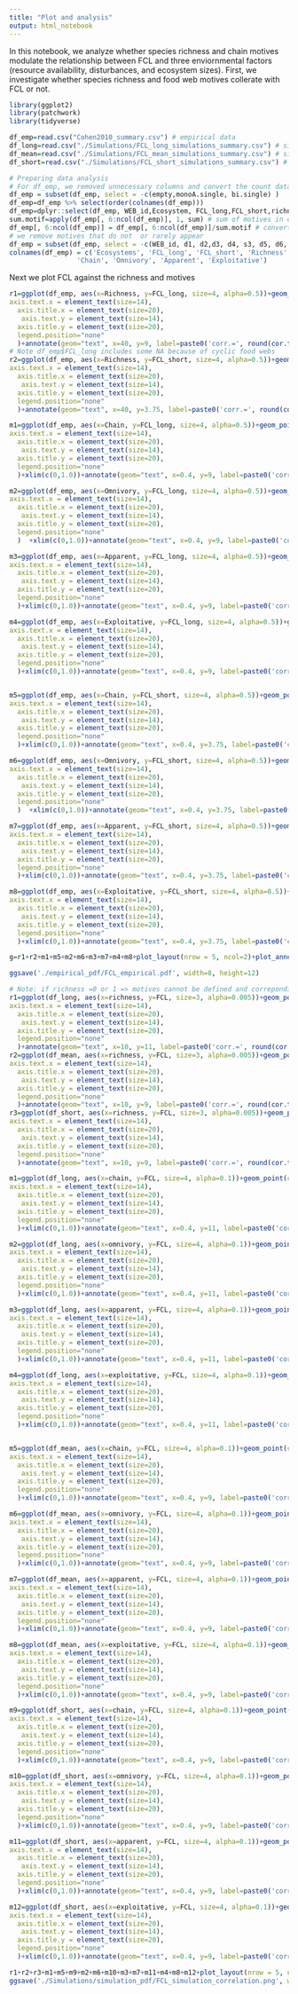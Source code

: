 ---
title: "Plot and analysis"
output: html_notebook
---

In this notebook, we analyze whether species richness and chain motives modulate the relationship between FCL and three enviornmental factors (resource availability, disturbances, and ecosystem sizes).
First, we investigate whether species richness and food web motives collerate with FCL or not.

```{r Read csv data}
library(ggplot2)
library(patchwork)
library(tidyverse)

df_emp=read.csv("Cohen2010_summary.csv") # empirical data
df_long=read.csv("./Simulations/FCL_long_simulations_summary.csv") # simulation using FCL long
df_mean=read.csv("./Simulations/FCL_mean_simulations_summary.csv") # simulation using FCL mean
df_short=read.csv("./Simulations/FCL_short_simulations_summary.csv") # simulation using FCL short

# Preparing data analysis
# For df_emp, we removed unnecessary columns and convert the count data of motives into fractions
df_emp = subset(df_emp, select = -c(empty,monoA.single, bi.single) )
df_emp=df_emp %>% select(order(colnames(df_emp)))
df_emp=dplyr::select(df_emp, WEB_id,Ecosystem, FCL_long,FCL_short,richness,Ecosystem, everything())
sum.motif=apply(df_emp[, 6:ncol(df_emp)], 1, sum) # sum of motives in each row
df_emp[, 6:ncol(df_emp)] = df_emp[, 6:ncol(df_emp)]/sum.motif # converting into fractions of motives
# we remove motives that do not  or rarely appear
df_emp = subset(df_emp, select = -c(WEB_id, d1, d2,d3, d4, s3, d5, d6, d7,d8) )
colnames(df_emp) = c('Ecosystems', 'FCL_long', 'FCL_short', 'Richness', 
                 'Chain', 'Omnivory', 'Apparent', 'Exploitative')
```
Next we plot FCL against the richness and motives 

```{r Empirical richness and motives}
r1=ggplot(df_emp, aes(x=Richness, y=FCL_long, size=4, alpha=0.5))+geom_point(color='black')+ylab('FCL long')+theme(
axis.text.x = element_text(size=14),
  axis.title.x = element_text(size=20),
   axis.text.y = element_text(size=14),
  axis.title.y = element_text(size=20),
  legend.position="none"
  )+annotate(geom="text", x=40, y=9, label=paste0('corr.=', round(cor.test(na.omit(df_emp)$FCL_long, na.omit(df_emp)$Richness, method='spearman')$estimate, 3), ', p.val=',  round(cor.test(na.omit(df_emp)$FCL_long, na.omit(df_emp)$Richness, method='spearman')$p.value, 3)), size=5)
# Note df_emp$FCL_long includes some NA because of cyclic food webs
r2=ggplot(df_emp, aes(x=Richness, y=FCL_short, size=4, alpha=0.5))+geom_point(color='black')+ylab('FCL short')+theme(
axis.text.x = element_text(size=14),
  axis.title.x = element_text(size=20),
   axis.text.y = element_text(size=14),
  axis.title.y = element_text(size=20),
  legend.position="none"
  )+annotate(geom="text", x=40, y=3.75, label=paste0('corr.=', round(cor.test(df_emp$FCL_short, df_emp$Richness, method='spearman')$estimate, 3), ', p.val=',  round(cor.test(df_emp$FCL_short, df_emp$Richness, method='spearman')$p.value, 3)), size=5)

m1=ggplot(df_emp, aes(x=Chain, y=FCL_long, size=4, alpha=0.5))+geom_point(color='#a6cee3')+ylab('FCL long')+theme(
axis.text.x = element_text(size=14),
  axis.title.x = element_text(size=20),
   axis.text.y = element_text(size=14),
  axis.title.y = element_text(size=20),
  legend.position="none"
  )+xlim(c(0,1.0))+annotate(geom="text", x=0.4, y=9, label=paste0('corr.=', round(cor.test(df_emp$FCL_long, df_emp$Chain, method='spearman')$estimate, 3), ', p.val=',  round(cor.test(df_emp$FCL_long, df_emp$Chain, method='spearman')$p.value, 3)), size=5)

m2=ggplot(df_emp, aes(x=Omnivory, y=FCL_long, size=4, alpha=0.5))+geom_point(color='#1f78b4')+ylab('FCL long')+theme(
axis.text.x = element_text(size=14),
  axis.title.x = element_text(size=20),
   axis.text.y = element_text(size=14),
  axis.title.y = element_text(size=20),
  legend.position="none"
  )  +xlim(c(0,1.0))+annotate(geom="text", x=0.4, y=9, label=paste0('corr.=', round(cor.test(df_emp$FCL_long, df_emp$Omnivory, method='spearman')$estimate, 3), ', p.val=',  round(cor.test(df_emp$FCL_long, df_emp$Omnivory, method='spearman')$p.value, 3)), size=5)

m3=ggplot(df_emp, aes(x=Apparent, y=FCL_long, size=4, alpha=0.5))+geom_point(color='#b2df8a')+ylab('FCL long')+theme(
axis.text.x = element_text(size=14),
  axis.title.x = element_text(size=20),
   axis.text.y = element_text(size=14),
  axis.title.y = element_text(size=20),
  legend.position="none"
  )+xlim(c(0,1.0))+annotate(geom="text", x=0.4, y=9, label=paste0('corr.=', round(cor.test(df_emp$FCL_long, df_emp$Apparent, method='spearman')$estimate, 3), ', p.val=',  round(cor.test(df_emp$FCL_long, df_emp$Apparent, method='spearman')$p.value, 3)), size=5)

m4=ggplot(df_emp, aes(x=Exploitative, y=FCL_long, size=4, alpha=0.5))+geom_point(color='#33a02c')+ylab('FCL long')+theme(
axis.text.x = element_text(size=14),
  axis.title.x = element_text(size=20),
   axis.text.y = element_text(size=14),
  axis.title.y = element_text(size=20),
  legend.position="none"
  )+xlim(c(0,1.0))+annotate(geom="text", x=0.4, y=9, label=paste0('corr.=', round(cor.test(df_emp$FCL_long, df_emp$Exploitative, method='spearman')$estimate, 3), ', p.val=',  round(cor.test(df_emp$FCL_long, df_emp$Exploitative, method='spearman')$p.value, 3)), size=5)


m5=ggplot(df_emp, aes(x=Chain, y=FCL_short, size=4, alpha=0.5))+geom_point(color='#a6cee3')+ylab('FCL short')+theme(
axis.text.x = element_text(size=14),
  axis.title.x = element_text(size=20),
   axis.text.y = element_text(size=14),
  axis.title.y = element_text(size=20),
  legend.position="none"
  )+xlim(c(0,1.0))+annotate(geom="text", x=0.4, y=3.75, label=paste0('corr.=', round(cor.test(df_emp$FCL_short, df_emp$Chain, method='spearman')$estimate, 3), ', p.val=',  round(cor.test(df_emp$FCL_short, df_emp$Chain, method='spearman')$p.value, 3)), size=5)

m6=ggplot(df_emp, aes(x=Omnivory, y=FCL_short, size=4, alpha=0.5))+geom_point(color='#1f78b4')+ylab('FCL short')+theme(
axis.text.x = element_text(size=14),
  axis.title.x = element_text(size=20),
   axis.text.y = element_text(size=14),
  axis.title.y = element_text(size=20),
  legend.position="none"
  )  +xlim(c(0,1.0))+annotate(geom="text", x=0.4, y=3.75, label=paste0('corr.=', round(cor.test(df_emp$FCL_short, df_emp$Omnivory, method='spearman')$estimate, 3), ', p.val=',  round(cor.test(df_emp$FCL_short, df_emp$Omnivory, method='spearman')$p.value, 3)), size=5)

m7=ggplot(df_emp, aes(x=Apparent, y=FCL_short, size=4, alpha=0.5))+geom_point(color='#b2df8a')+ylab('FCL short')+theme(
axis.text.x = element_text(size=14),
  axis.title.x = element_text(size=20),
   axis.text.y = element_text(size=14),
  axis.title.y = element_text(size=20),
  legend.position="none"
  )+xlim(c(0,1.0))+annotate(geom="text", x=0.4, y=3.75, label=paste0('corr.=', round(cor.test(df_emp$FCL_short, df_emp$Apparent, method='spearman')$estimate, 3), ', p.val=',  round(cor.test(df_emp$FCL_short, df_emp$Apparent, method='spearman')$p.value, 3)), size=5)

m8=ggplot(df_emp, aes(x=Exploitative, y=FCL_short, size=4, alpha=0.5))+geom_point(color='#33a02c')+ylab('FCL short')+theme(
axis.text.x = element_text(size=14),
  axis.title.x = element_text(size=20),
   axis.text.y = element_text(size=14),
  axis.title.y = element_text(size=20),
  legend.position="none"
  )+xlim(c(0,1.0))+annotate(geom="text", x=0.4, y=3.75, label=paste0('corr.=', round(cor.test(df_emp$FCL_short, df_emp$Exploitative, method='spearman')$estimate, 3), ', p.val=',  round(cor.test(df_emp$FCL_short, df_emp$Exploitative, method='spearman')$p.value, 3)), size=5)

g=r1+r2+m1+m5+m2+m6+m3+m7+m4+m8+plot_layout(nrow = 5, ncol=2)+plot_annotation(tag_levels = "A")&theme(plot.tag = element_text(size = 32))

ggsave('./empirical_pdf/FCL_empirical.pdf', width=8, height=12)
```

```{r Simulated richness and motives}
# Note: if richness =0 or 1 => motives cannot be defined and correponding data are removed 
r1=ggplot(df_long, aes(x=richness, y=FCL, size=3, alpha=0.005))+geom_point(color='black')+ylab('FCL long')+xlab("Richness")+theme(
axis.text.x = element_text(size=14),
  axis.title.x = element_text(size=20),
   axis.text.y = element_text(size=14),
  axis.title.y = element_text(size=20),
  legend.position="none"
  )+annotate(geom="text", x=10, y=11, label=paste0('corr.=', round(cor.test(df_long$FCL, df_long$richness, method='spearman')$estimate, 3)), size=5)
r2=ggplot(df_mean, aes(x=richness, y=FCL, size=3, alpha=0.005))+geom_point(color='black')+ylab('FCL mean')+xlab("Richness")+theme(
axis.text.x = element_text(size=14),
  axis.title.x = element_text(size=20),
   axis.text.y = element_text(size=14),
  axis.title.y = element_text(size=20),
  legend.position="none"
  )+annotate(geom="text", x=10, y=9, label=paste0('corr.=', round(cor.test(df_mean$FCL, df_mean$richness, method='spearman')$estimate, 3)), size=5)
r3=ggplot(df_short, aes(x=richness, y=FCL, size=3, alpha=0.005))+geom_point(color='black')+ylab('FCL short')+xlab("Richness")+theme(
axis.text.x = element_text(size=14),
  axis.title.x = element_text(size=20),
   axis.text.y = element_text(size=14),
  axis.title.y = element_text(size=20),
  legend.position="none"
  )+annotate(geom="text", x=10, y=9, label=paste0('corr.=', round(cor.test(df_short$FCL, df_short$richness, method='spearman')$estimate, 3)), size=5)

m1=ggplot(df_long, aes(x=chain, y=FCL, size=4, alpha=0.1))+geom_point(color='#a6cee3')+ylab('FCL long')+xlab("Chain")+theme(
axis.text.x = element_text(size=14),
  axis.title.x = element_text(size=20),
   axis.text.y = element_text(size=14),
  axis.title.y = element_text(size=20),
  legend.position="none"
  )+xlim(c(0,1.0))+annotate(geom="text", x=0.4, y=11, label=paste0('corr.=', round(cor.test(df_long$FCL, df_long$chain, method='spearman')$estimate, 3)), size=5)

m2=ggplot(df_long, aes(x=omnivory, y=FCL, size=4, alpha=0.1))+geom_point(color='#1f78b4')+ylab('FCL long')+xlab("Omnivory")+theme(
axis.text.x = element_text(size=14),
  axis.title.x = element_text(size=20),
   axis.text.y = element_text(size=14),
  axis.title.y = element_text(size=20),
  legend.position="none"
  )+xlim(c(0,1.0))+annotate(geom="text", x=0.4, y=11, label=paste0('corr.=', round(cor.test(df_long$FCL, df_long$omnivory, method='spearman')$estimate, 3)), size=5)

m3=ggplot(df_long, aes(x=apparent, y=FCL, size=4, alpha=0.1))+geom_point(color='#b2df8a')+ylab('FCL long')+xlab("Apparent")+theme(
axis.text.x = element_text(size=14),
  axis.title.x = element_text(size=20),
   axis.text.y = element_text(size=14),
  axis.title.y = element_text(size=20),
  legend.position="none"
  )+xlim(c(0,1.0))+annotate(geom="text", x=0.4, y=11, label=paste0('corr.=', round(cor.test(df_long$FCL, df_long$apparent, method='spearman')$estimate, 3)), size=5)

m4=ggplot(df_long, aes(x=exploitative, y=FCL, size=4, alpha=0.1))+geom_point(color='#33a02c')+ylab('FCL long')+xlab("Exploitative")+theme(
axis.text.x = element_text(size=14),
  axis.title.x = element_text(size=20),
   axis.text.y = element_text(size=14),
  axis.title.y = element_text(size=20),
  legend.position="none"
  )+xlim(c(0,1.0))+annotate(geom="text", x=0.4, y=11, label=paste0('corr.=', round(cor.test(df_long$FCL, df_long$exploitative, method='spearman')$estimate, 3)), size=5)


m5=ggplot(df_mean, aes(x=chain, y=FCL, size=4, alpha=0.1))+geom_point(color='#a6cee3')+ylab('FCL mean')+xlab("Chain")+theme(
axis.text.x = element_text(size=14),
  axis.title.x = element_text(size=20),
   axis.text.y = element_text(size=14),
  axis.title.y = element_text(size=20),
  legend.position="none"
  )+xlim(c(0,1.0))+annotate(geom="text", x=0.4, y=9, label=paste0('corr.=', round(cor.test(df_mean$FCL, df_mean$chain, method='spearman')$estimate, 3)), size=5)

m6=ggplot(df_mean, aes(x=omnivory, y=FCL, size=4, alpha=0.1))+geom_point(color='#1f78b4')+ylab('FCL mean')+xlab("Omnivory")+theme(
axis.text.x = element_text(size=14),
  axis.title.x = element_text(size=20),
   axis.text.y = element_text(size=14),
  axis.title.y = element_text(size=20),
  legend.position="none"
  )+xlim(c(0,1.0))+annotate(geom="text", x=0.4, y=9, label=paste0('corr.=', round(cor.test(df_mean$FCL, df_mean$omnivory, method='spearman')$estimate, 3)), size=5)

m7=ggplot(df_mean, aes(x=apparent, y=FCL, size=4, alpha=0.1))+geom_point(color='#b2df8a')+ylab('FCL mean')+xlab("Apparent")+theme(
axis.text.x = element_text(size=14),
  axis.title.x = element_text(size=20),
   axis.text.y = element_text(size=14),
  axis.title.y = element_text(size=20),
  legend.position="none"
  )+xlim(c(0,1.0))+annotate(geom="text", x=0.4, y=9, label=paste0('corr.=', round(cor.test(df_mean$FCL, df_mean$apparent, method='spearman')$estimate, 3)), size=5)

m8=ggplot(df_mean, aes(x=exploitative, y=FCL, size=4, alpha=0.1))+geom_point(color='#33a02c')+ylab('FCL mean')+xlab("Exploitative")+theme(
axis.text.x = element_text(size=14),
  axis.title.x = element_text(size=20),
   axis.text.y = element_text(size=14),
  axis.title.y = element_text(size=20),
  legend.position="none"
  )+xlim(c(0,1.0))+annotate(geom="text", x=0.4, y=9, label=paste0('corr.=', round(cor.test(df_mean$FCL, df_mean$exploitative, method='spearman')$estimate, 3)), size=5)

m9=ggplot(df_short, aes(x=chain, y=FCL, size=4, alpha=0.1))+geom_point(color='#a6cee3')+ylab('FCL short')+xlab("Chain")+theme(
axis.text.x = element_text(size=14),
  axis.title.x = element_text(size=20),
   axis.text.y = element_text(size=14),
  axis.title.y = element_text(size=20),
  legend.position="none"
  )+xlim(c(0,1.0))+annotate(geom="text", x=0.4, y=9, label=paste0('corr.=', round(cor.test(df_short$FCL, df_short$chain, method='spearman')$estimate, 3)), size=5)

m10=ggplot(df_short, aes(x=omnivory, y=FCL, size=4, alpha=0.1))+geom_point(color='#1f78b4')+ylab('FCL short')+xlab("Omnivory")+theme(
axis.text.x = element_text(size=14),
  axis.title.x = element_text(size=20),
   axis.text.y = element_text(size=14),
  axis.title.y = element_text(size=20),
  legend.position="none"
  )+xlim(c(0,1.0))+annotate(geom="text", x=0.4, y=9, label=paste0('corr.=', round(cor.test(df_short$FCL, df_short$omnivory, method='spearman')$estimate, 3)), size=5)

m11=ggplot(df_short, aes(x=apparent, y=FCL, size=4, alpha=0.1))+geom_point(color='#b2df8a')+ylab('FCL short')+xlab("Apparent")+theme(
axis.text.x = element_text(size=14),
  axis.title.x = element_text(size=20),
   axis.text.y = element_text(size=14),
  axis.title.y = element_text(size=20),
  legend.position="none"
  )+xlim(c(0,1.0))+annotate(geom="text", x=0.4, y=9, label=paste0('corr.=', round(cor.test(df_short$FCL, df_short$apparent, method='spearman')$estimate, 3)), size=5)

m12=ggplot(df_short, aes(x=exploitative, y=FCL, size=4, alpha=0.1))+geom_point(color='#33a02c')+ylab('FCL short')+xlab("Exploitative")+theme(
axis.text.x = element_text(size=14),
  axis.title.x = element_text(size=20),
   axis.text.y = element_text(size=14),
  axis.title.y = element_text(size=20),
  legend.position="none"
  )+xlim(c(0,1.0))+annotate(geom="text", x=0.4, y=9, label=paste0('corr.=', round(cor.test(df_short$FCL, df_short$exploitative, method='spearman')$estimate, 3)), size=5)

r1+r2+r3+m1+m5+m9+m2+m6+m10+m3+m7+m11+m4+m8+m12+plot_layout(nrow = 5, ncol=3)+plot_annotation(tag_levels = "A")&theme(plot.tag = element_text(size = 32))
ggsave('./Simulations/simulation_pdf/FCL_simulation_correlation.png', width=12, height=16)

```
